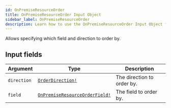 ```yaml
---
id: OnPremiseResourceOrder
title: OnPremiseResourceOrder Input Object
sidebar_label: OnPremiseResourceOrder
description: Learn how to use the OnPremiseResourceOrder Input Object for Builder's API.
---
```


Allows specifying which field and direction to order by.

## Input fields

| Argument    | Type                                                                              | Description                |
| ----------- | --------------------------------------------------------------------------------- | -------------------------- |
| `direction` | [`OrderDirection!`](/composer/builder/api/schema/enum/OrderDirection.mdx)                           | The direction to order by. |
| `field`     | [`OnPremiseResourceOrderField!`](/composer/builder/api/schema/enum/OnPremiseResourceOrderField.mdx) | The field to order by.     |
